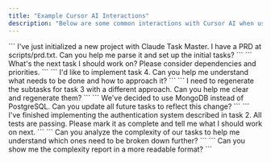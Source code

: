 ```yaml
---
title: "Example Cursor AI Interactions"
description: "Below are some common interactions with Cursor AI when using Task Master"
---
```


<AccordionGroup>
  <Accordion title="Starting a new project">
    ```
    I've just initialized a new project with Claude Task Master. I have a PRD at scripts/prd.txt.
    Can you help me parse it and set up the initial tasks?
    ```
  </Accordion>

  <Accordion title="Working on tasks">
    ```
    What's the next task I should work on? Please consider dependencies and priorities.
    ```
  </Accordion>

  <Accordion title="Implementing a specific task">
    ```
    I'd like to implement task 4. Can you help me understand what needs to be done and how to approach it?
    ```
  </Accordion>

  <Accordion title="Managing subtasks">
    ```
    I need to regenerate the subtasks for task 3 with a different approach. Can you help me clear and regenerate them?
    ```
  </Accordion>

  <Accordion title="Handling changes">
    ```
    We've decided to use MongoDB instead of PostgreSQL. Can you update all future tasks to reflect this change?
    ```
  </Accordion>

  <Accordion title="Completing work">
    ```
    I've finished implementing the authentication system described in task 2. All tests are passing.
    Please mark it as complete and tell me what I should work on next.
    ```
  </Accordion>

  <Accordion title="Analyzing complexity">
    ```
    Can you analyze the complexity of our tasks to help me understand which ones need to be broken down further?
    ```
  </Accordion>

  <Accordion title="Viewing complexity report">
    ```
    Can you show me the complexity report in a more readable format?
    ```
  </Accordion>
</AccordionGroup>

